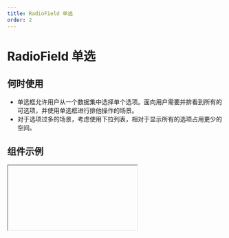 ```yaml
---
title: RadioField 单选
order: 2
---
```


# RadioField 单选

## 何时使用

- 单选框允许用户从一个数据集中选择单个选项。面向用户需要并排看到所有的可选项，并使用单选框进行排他操作的场景。
- 对于选项过多的场景，考虑使用下拉列表，相对于显示所有的选项占用更少的空间。

## 组件示例


<Iframe url="https://www.aliwork.com/developer/radio-v2?isRenderNav=false" />

## 组件属性


<AttrTable
  category="form"
  dataSource={[
    {
      code: 'value',
      type: 'string',
      default: `'选项一'`,
      desc: '默认值',
    },
    {
      code: 'shape',
      type: `'default' | 'button'`,
      default: `'default'`,
      desc: '展示形状',
    },
    {
      code: 'itemDirection',
      type: `'hoz' | 'ver'`,
      default: `'hoz'`,
      desc: 'PC端选项排列方式',
    },
    {
      code: 'useDrawerInMobile',
      type: 'boolean',
      default: 'false',
      desc: '手机端排列方式，为true则直接平铺，为false则底部弹层',
    },
    {
      code: 'iconPosition',
      type: `'left' | 'right'`,
      default: `'left'`,
      desc: '手机端Icon位置，仅手机端生效',
    },
    {
      code: "dataSource",
      type: "[DataSource[]](/docs/components/interface#datasource)",
      default: `~~~json
[
  {
    "text": {
      "zh_CN": "选项一",
      "en_US": "Option 1",
      "type": "i18n"
    },
    "value": "1"
  },
  {
    "text": {
      "zh_CN": "选项二",
      "en_US": "Option 2",
      "type": "i18n"
    },
    "value": "2"
  },
  {
    "text": {
      "zh_CN": "选项三",
      "en_US": "Option 3",
      "type": "i18n"
    },
    "value": "3"
  }
]
      `,
      desc: "待选项",
    },
    {
      code: 'supportInverse',
      type: 'boolean',
      default: 'false',
      desc: '是否支持反选，再次点击选项可取消选择',
    },
     {
      code: 'customRender',
      type: '(item: DataSource) => ReactNode',
      default: '-',
      desc: '定制渲染',
    },
    {
      code: 'onChange',
      type: '(value: string) => void',
      default: '-',
      desc: "组件值发生改变事件",
    },
  ]}
/>
